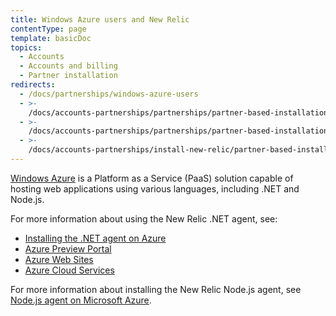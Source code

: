 ```yaml
---
title: Windows Azure users and New Relic
contentType: page
template: basicDoc
topics:
  - Accounts
  - Accounts and billing
  - Partner installation
redirects:
  - /docs/partnerships/windows-azure-users
  - >-
    /docs/accounts-partnerships/partnerships/partner-based-installation/windows-azure-users-and-new-relic
  - >-
    /docs/accounts-partnerships/partnerships/partner-based-installation/windows-azure-users-new-relic
  - >-
    /docs/accounts-partnerships/install-new-relic/partner-based-installation/windows-azure-users-new-relic
---
```


[Windows Azure](https://www.windowsazure.com/ "Link opens in a new window") is a Platform as a Service (PaaS) solution capable of hosting web applications using various languages, including .NET and Node.js.

For more information about using the New Relic .NET agent, see:

* [Installing the .NET agent on Azure](/docs/dotnet/installing-the-net-agent-on-azure)
* [Azure Preview Portal](/docs/agents/net-agent/azure-installation/azure-preview-portal)
* [Azure Web Sites](/docs/dotnet/azure-web-sites)
* [Azure Cloud Services](/docs/dotnet/azure-cloud-services)

For more information about installing the New Relic Node.js agent, see [Node.js agent on Microsoft Azure](/docs/nodejs/nodejs-agent-on-microsoft-azure).
